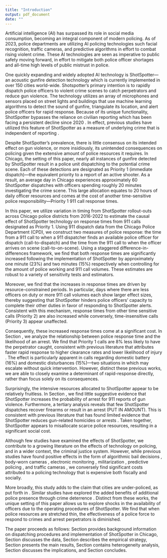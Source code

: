 ```yaml
---
title: "Introduction"
output: pdf_document
date: ""
---
```



\section{Introduction}

Artificial intelligence (AI) has surpassed its role in social media consumption, becoming an integral component of modern policing. As of 2023, police departments are utilizing AI policing technologies such facial recognition, traffic cameras, and predictive algorithms in effort to combat rising violent crime. These AI technologies are seen as imperative to public safety moving forward, in effort to mitigate both police officer shortages and all-time high levels of public mistrust in police.

One quickly expanding and widely adopted AI technology is ShotSpotter—an acoustic gunfire detection technology which is currently implemented in over 150 cities world-wide. Shotspotter's primary intention is to rapidly dispatch police officers to violent crime scenes to catch perpetrators and reduce gun violence. The technology utilizes an array of microphones and sensors placed on street lights and buildings that use machine learning algorithms to detect the sound of gunfire, triangulate its location, and alert police officers for rapid response. Because of its unique functionality, ShotSpotter bypasses the reliance on civilian reporting which has been facing a persistent decline since 2020 \citep{ang_police_2021}. In effect, previous studies have utilized this feature of ShotSpotter as a measure of underlying crime that is independent of reporting \citep{carr_geography_2016,carr_keep_2018, ang_police_2021}.

Despite ShotSpotter's prevalence, there is little consensus on its intended effect on gun violence, or more insidiously, its unintended consequences on policing given the extensive amount of police resources it requires. In Chicago, the setting of this paper, nearly all instances of gunfire detected by ShotSpotter result in a police unit dispatching to the potential crime scene. Each of these detections are designated as Priority 1 (immediate dispatch)—the equivalent priority to a report of an active shooter. As a result, an average day in Chicago experiences approximately 60 ShotSpotter dispatches with officers spending roughly 20 minutes investigating the crime scene. This large allocation equates to 20 hours of daily officer resources and comes at the cost of another time-sensitive police responsibility—Priority 1 911 call response times. 

In this paper, we utilize variation in timing from ShotSpotter rollout-outs across Chicago police districts from 2016-2022 to estimate the causal effect of ShotSpotter technology on response times from 911 calls designated as Priority 1. Using 911 dispatch data from the Chicago Police Department (CPD), we construct two measures of police response: the time from a 911 call to when a 911 dispatcher finds an available police officer for dispatch (call-to-dispatch) and the time from the 911 call to when the officer arrives on scene (call-to-on-scene). Using a staggered difference-in-differences framework, we find that both response times are significantly increased following the implementation of ShotSpotter by approximately one minute (23\%) and two minutes (15\%) respectively when controlling for the amount of police working and 911 call volumes. These estimates are robust to a variety of sensitivity tests and estimators.

Moreover, we find that the increases in response times are driven by resource-constrained periods. In particular, days where there are less officers on duty or more 911 call volumes each show larger effect sizes, thereby suggesting that ShotSpotter hinders police officers' capacity to complete their other duties in favor of responding to ShotSpotter alerts. Consistent with this mechanism, response times from other time sensitive calls (Priority 2) are also increased while conversely, time-insensitive calls (Priority 3) appear unaffected. 

Consequently, these increased response times come at a significant cost. 
In Section \ref{section:arrests}, we analyze the relationship between police response time and the likelihood of an arrest. We find that Priority 1 calls are 8\% less likely to have the perpetrator caught, consistent with previous literature that attributes faster rapid response to higher clearance rates \citep{blanes_i_vidal_effect_2018} and lower likelihood of injury  \citep{deangelo_police_2023}. The effect is particularly apparent in calls regarding domestic battery (16\%) and domestic disturbances (15\%)—two situations in which may escalate without quick intervention. However, distinct these previous works, we are able to closely examine a determinant of rapid-response directly, rather than focus solely on its consequences.

Surprisingly, the intensive resources allocated to ShotSpotter appear to be relatively fruitless. In Section \ref{section:arrests}, we find little suggestive evidence that ShotSpotter increases the probability of arrest for 911 reports of gun violence. Furthermore, a tertiary analysis reveals that few ShotSpotter dispatches recover firearms or result in an arrest (PUT IN AMOUNT). This is consistent with previous literature that has found limited evidence that ShotSpotter reduces gun-related homicides or arrests \citep{doucette_impact_2021}. Taken together, ShotSpotter appears to misallocate scarce police resources, resulting in a significant social cost.

Although few studies have examined the effects of ShotSpotter, we contribute to a growing literature on the effects of technology on policing, and in a wider context, the criminal justice system. However, while previous studies have found positive effects in the form of algorithmic bail decisions \citep{kleinberg_human_2018}, body-worn cameras \citep{zamoff_who_2022,ferrazares_monitoring_2023}, electronic monitoring \citep{williams_can_2022}, militarization \citep{harris_peacekeeping_2017,bove_police_2017}, predictive policing \citep{mastrobuoni_crime_2020,jabri_algorithmic_2021, heller_machine_2022}, and traffic cameras \citep{conover_effect_2023}, we conversely find significant costs attributed to a policing technology that is expensive both fiscally and socially.\footnote{Chicago is currently under a 33 million dollar 3-year contract with ShotSpotter.} 

More broadly, this study adds to the claim that cities are under-policed, as put forth in \cite{chalfin_are_2018}. Similar studies have explored the added benefits of additional police presence through crime deterrence \citep{chalfin_are_2018, weisburd_police_2021, mello_more_2019}. Distinct from these works, the unique setting of this paper allows us to explore shocks in the availability of officers due to the operating procedures of ShotSpotter. We find that when police resources are stretched thin, the effectiveness of a police force to respond to crimes and arrest perpetrators is diminished. 

The paper proceeds as follows: Section \ref{section:background} provides background information on dispatching procedures and implementation of ShotSpotter in Chicago, Section \ref{section:data} discusses the data, Section \ref{section:empirical} describes the empirical strategy, Section \ref{section:results} presents the main results, Section \ref{section:hetereogeneity} contains heterogeneity analysis, Section \ref{section:discussion} discusses the implications, and Section \ref{section:conclusion} concludes.